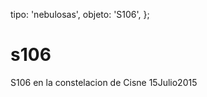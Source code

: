 
  tipo: 'nebulosas',
  objeto: 'S106',
};

# s106

<Imagen
  src="registro/s106_20150715_s106.jpg"
  fecha="20150715"
/>

S106 en la constelacion de Cisne 15Julio2015

<Imagen
  src="registro/s106_20150715_comparativa.jpg"
  fecha="20150715"
/>